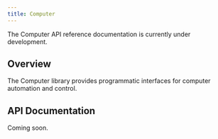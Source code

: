 ```yaml
---
title: Computer
---
```


The Computer API reference documentation is currently under development.

## Overview

The Computer library provides programmatic interfaces for computer automation and control.

## API Documentation

Coming soon.
